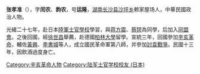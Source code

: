 '''张孝准'''（{{bd|1881年||1925年|catIdx=}}），字'''闰农'''、'''韵农'''，号'''运隆'''，[[湖南|湖南]][[长沙县|长沙县]][[沙坪乡|沙坪乡]]赖家屋场人，中華民國政治人物。

光緒二十七年，赴日本[[陸軍士官學校|陸軍士官學校]]學習，與[[蒋方震|蒋方震]]、[[蔡锷|蔡锷]]為同學，后加入[[同盟會|同盟會]]。之後回國，經[[徐世昌|徐世昌]]舉薦，赴德國[[柏林大學|柏林大學]]留學。宣統三年，回國參加[[辛亥革命|辛亥革命]]，輔佐[[黃興|黃興]]、[[李書城|李書城]]等人，成立國民革命軍第八師，并參加[[討袁戰爭|討袁戰爭]]。民國十三年，因飲酒過度身亡。

{{中國人物小作品}}

[[Category:辛亥革命人物|Category:辛亥革命人物]]
[[Category:陆军士官学校校友_(日本)|Category:陆军士官学校校友 (日本)]]